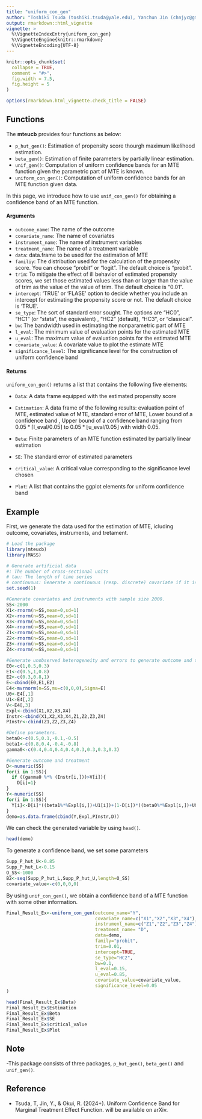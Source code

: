 ```yaml
---
title: "uniform_con_gen"
author: "Toshiki Tsuda (toshiki.tsuda@yale.edu), Yanchun Jin (chnjyc@gmail.com), Ryo Okui (okuiryo@e.u-tokyo.ac.jp)"
output: rmarkdown::html_vignette
vignette: >
  %\VignetteIndexEntry{uniform_con_gen}
  %\VignetteEngine{knitr::rmarkdown}
  %\VignetteEncoding{UTF-8}
---
```


```r
knitr::opts_chunk$set(
  collapse = TRUE,
  comment = "#>",
  fig.width = 7.5, 
  fig.height = 5 
)

options(rmarkdown.html_vignette.check_title = FALSE) 
```

## Functions

The **mteucb** provides four functions as below:

-   `p_hut_gen()`: Estimation of propensity score thourgh maximum likelihood estimation.
-   `beta_gen()`: Estimation of finite parameters by partially linear estimation.
-   `unif_gen()`: Computation of uniform confidence bands for an MTE function given the parametric part of MTE is known.
-   `uniform_con_gen()`: Computation of uniform confidence bands for an MTE function given data.

In this page, we introduce how to use `unif_con_gen()` for obtaining a confidence band of an MTE function.

#### Arguments

-   `outcome_name`: The name of the outcome
-   `covariate_name`: The name of covariates
-   `instrument_name`: The name of instrument variables
-   `treatment_name`: The name of a treatment variable
-   `data`: data.frame to be used for the estimation of MTE
-   `familiy`: The distribution used for the calculation of the propensity score. You can choose "probit" or "logit". The default choice is "probit".
-   `trim`: To mitigate the effect of ill behavior of estimated propensity scores, we set those estimated values less than or larger than the value of trim as the value of the value of trim. The default choice is "0.01".
-   `intercept`: 'TRUE' or 'FLASE' option to decide whether you include an intercept for estimating the propensity score or not. The default choice is 'TRUE'.
-   `se_type`: The sort of standard error sought. The options are "HC0", "HC1" (or "stata", the equivalent) , "HC2" (default), "HC3", or "classical".
-   `bw`: The bandwidth used in estimating the nonparametric part of MTE
-   `l_eval`: The minimum value of evaluation points for the estimated MTE
-   `u_eval`: The maximum value of evaluation points for the estimated MTE
-   `covariate_value`: A covariate value to plot the estimate MTE
-   `significance_level`: The significance level for the construction of uniform confidence band

#### Returns

`uniform_con_gen()` returns a list that contains the following five elements:

-   `Data`: A data frame equipped with the estimated propensity score

-   `Estimation`: A data frame of the following results: evaluation point of MTE, estimated value of MTE, standard error of MTE, Lower bound of a confidence band , Upper bound of a confidence band ranging from $0.05*\lceil \text{l_eval}/0.05\rceil$ to $0.05*\lfloor \text{u_eval}/0.05\rfloor$ with width $0.05$.

-   `Beta`: Finite parameters of an MTE function estimated by partially linear estimation

-   `SE`: The standard error of estimated parameters

-   `critical_value`: A critical value corresponding to the significance level chosen

-   `Plot`: A list that contains the ggplot elements for uniform confidence band

## Example

First, we generate the data used for the estimation of MTE, icluding outcome, covariates, instruments, and tretament.

```r
# Load the package
library(mteucb)
library(MASS)

# Generate artificial data
#: The number of cross-sectional units
# tau: The length of time series
# continuous: Generate a continuous (resp. discrete) covariate if it is TRUE (resp. FALSE).
set.seed(1)

#Generate covariates and instruments with sample size 2000.
SS<-2000
X1<-rnorm(n=SS,mean=0,sd=1)
X2<-rnorm(n=SS,mean=0,sd=1)
X3<-rnorm(n=SS,mean=0,sd=1)
X4<-rnorm(n=SS,mean=0,sd=1)
Z1<-rnorm(n=SS,mean=0,sd=1)
Z2<-rnorm(n=SS,mean=0,sd=1)
Z3<-rnorm(n=SS,mean=0,sd=1)
Z4<-rnorm(n=SS,mean=0,sd=1)

#Generate unobserved heterogeneity and errors to generate outcome and treatment
E0<-c(1,0.5,0.3)
E1<-c(0.5,1,0.8)
E2<-c(0.3,0.8,1)
E<-cbind(E0,E1,E2)
E4<-mvrnorm(n=SS,mu=c(0,0,0),Sigma=E)
U0<-E4[,1]
U1<-E4[,2]
V<-E4[,3]
Expl<-cbind(X1,X2,X3,X4)
Instr<-cbind(X1,X2,X3,X4,Z1,Z2,Z3,Z4)
PInstr<-cbind(Z1,Z2,Z3,Z4)

#Define parameters.
beta0<-c(0.5,0.1,-0.1,-0.5)
beta1<-c(0.8,0.4,-0.4,-0.8)
ganma0<-c(0.4,0.4,0.4,0.4,0.3,0.3,0.3,0.3)

#Generate outcome and treatment
D<-numeric(SS)
for(i in 1:SS){
  if ((ganma0 %*% (Instr[i,]))>V[i]){
    D[i]=1}
}
Y<-numeric(SS)
for(i in 1:SS){
  Y[i]<-D[i]*((beta1%*%Expl[i,])+U1[i])+(1-D[i])*((beta0%*%Expl[i,])+U0[i])
}
demo=as.data.frame(cbind(Y,Expl,PInstr,D))
```

We can check the generated variable by using `head()`.

```r
head(demo)
```

To generate a confidence band, we set some parameters

```r
Supp_P_hut_U<-0.85
Supp_P_hut_L<-0.15
O_SS<-1000
B2<-seq(Supp_P_hut_L,Supp_P_hut_U,length=O_SS)
covariate_value<-c(0,0,0,0)
```

By using `unif_con_gen()`, we obtain a confidence band of a MTE function with some other information.

```r
Final_Result_Ex<-uniform_con_gen(outcome_name="Y",
                                 covariate_name=c("X1","X2","X3","X4"),
                                 instrument_name=c("Z1","Z2","Z3","Z4"),
                                 treatment_name= "D",
                                 data=demo,
                                 family="probit",
                                 trim=0.01,
                                 intercept=TRUE,
                                 se_type="HC2",
                                 bw=0.1,
                                 l_eval=0.15,
                                 u_eval=0.85,
                                 covariate_value=covariate_value,
                                 significance_level=0.05
)

head(Final_Result_Ex$Data)
Final_Result_Ex$Estimation
Final_Result_Ex$Beta
Final_Result_Ex$SE
Final_Result_Ex$critical_value
Final_Result_Ex$Plot

```

## Note

-This package consists of  three packages, `p_hut_gen()`, `beta_gen()` and `unif_gen()`.

## Reference

-   Tsuda, T, Jin, Y., & Okui, R. (2024+). Uniform Confidence Band for Marginal Treatment Effect Function. will be available on arXiv.
